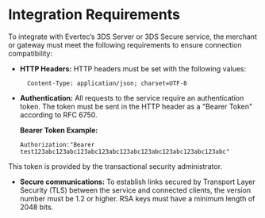 # Integration Requirements

To integrate with Evertec’s 3DS Server or 3DS Secure service, the merchant or gateway must meet the following requirements to ensure connection compatibility:

- **HTTP Headers:** HTTP headers must be set with the following values:

        Content-Type: application/json; charset=UTF-8


- **Authentication:** All requests to the service require an authentication token. The token must be sent in the HTTP header as a "Bearer Token" according to RFC 6750. 
      
  **Bearer Token Example:**

      Authorization:"Bearer test123abc123abc123abc123abc123abc123abc123abc123abc123abc"


<Note>
This token is provided by the transactional security administrator.
</Note>

- **Secure communications:** To establish links secured by Transport Layer Security (TLS) between the service and connected clients, the version number must be 1.2 or higher. RSA keys must have a minimum length of 2048 bits.